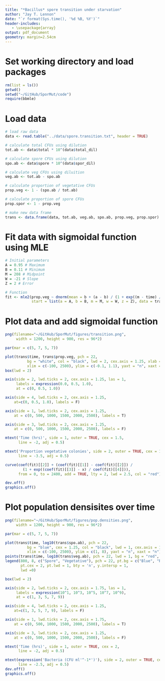 ```yaml
---
title: "*Bacillus* spore transition under starvation"
author: "Jay T. Lennon"
date: "`r format(Sys.time(), '%d %B, %Y')`"
header-includes:
   - \usepackage{array}
output: pdf_document
geometry: margin=2.54cm
---
```


# Set working directory and load packages
```r
rm(list = ls())
getwd()
setwd("~/GitHub/SporMut/code")
require(bbmle)
```

# Load data
```r
# load raw data
data <- read.table("../data/spore.transition.txt", header = TRUE)

# calculate total CFUs using dilution
tot.ab <- data$total * 10^(data$total_dil) 

# calculate spore CFUs using dilution
spo.ab <- data$spore * 10^(data$spor_dil)

# calculate veg CFUs using diluition
veg.ab <- tot.ab - spo.ab

# calculate proportion of vegetative CFUs
prop.veg <- 1 - (spo.ab / tot.ab)

# calculate proportion of spore CFUs
prop.spor <- 1 - prop.veg

# make new data frame
trans <- data.frame(data, tot.ab, veg.ab, spo.ab, prop.veg, prop.spor)
```

# Fit data with sigmoidal function using MLE
```r

# Initial parameters
A = 0.95 # Maximum 
B = 0.11 # Minimum
M = 208 # Midpoint
W = -21 # Slope
Z = 2 # Error

# Function
fit <- mle2(prop.veg ~ dnorm(mean = b + (a - b) / (1 + exp((m - time) / w)), sd = z),
            start = list(a = A, b = B, m = M, w = W, z = Z), data = trans) 
```

# Plot data and add sigmoidal function
```r
png(filename="~/GitHub/SporMut/figures/transition.png",
     width = 1200, height = 900, res = 96*2)

par(mar = c(5, 7, 5, 7))

plot(trans$time, trans$prop.veg, pch = 22, 
          bg = "white", col = "black", lwd = 2, cex.axis = 1.25, xlab = NA, ylab = NA,
          xlim = c(-100, 2500), ylim = c(-0.1, 1.1), yaxt = "n", xaxt = "n")
box(lwd = 2)

axis(side = 2, lwd.ticks = 2, cex.axis = 1.25, las = 1,
     labels = expression(0.0, 0.5, 1.0),
     at = c(0, 0.5, 1.0))

axis(side = 4, lwd.ticks = 2, cex.axis = 1.25,
    at=c(0, 0.5, 1.0), labels = F)

axis(side = 1, lwd.ticks = 2, cex.axis = 1.25,
    at = c(0, 500, 1000, 1500, 2000, 2500), labels = T)

axis(side = 3, lwd.ticks = 2, cex.axis = 1.25,
    at = c(0, 500, 1000, 1500, 2000, 2500), labels = F)

mtext('Time (hrs)', side = 1, outer = TRUE, cex = 1.5, 
      line = -2, adj = 0.5)

mtext('Proportion vegetative colonies', side = 2, outer = TRUE, cex = 1.5, 
      line = -3.5, adj = 0.5)

curve(coef(fit)[[2]] + (coef(fit)[[1]] - coef(fit)[[2]]) / 
        (1 + exp((coef(fit)[[3]] - x) / coef(fit)[[4]])), 
      from = 0, to = 2400, add = TRUE, lty = 2, lwd = 2.5, col = "red") 

dev.off()
graphics.off()
```

# Plot population densisites over time 
```r
png(filename="~/GitHub/SporMut/figures/pop.densities.png",
     width = 1200, height = 900, res = 96*2)

par(mar = c(5, 7, 5, 7))

plot(trans$time, log10(trans$spo.ab), pch = 22, 
          bg = "blue", cex = 1.25, col = "black", lwd = 1, cex.axis = 1.25, xlab = NA, ylab = NA,
          xlim = c(-100, 2500), ylim = c(1, 8), yaxt = "n", xaxt = "n")
points(trans$time, log10(trans$veg.ab), pch = 22, lwd = 1, bg = "red", cex = 1.25)
legend(800, 8, c("Spore", "Vegetative"), pch = 22, pt.bg = c("Blue", "Red"), 
       pt.cex = 2, pt.lwd = 1, bty = 'n', y.intersp = 1, 
       lwd =0)

box(lwd = 2)

axis(side = 2, lwd.ticks = 2, cex.axis = 1.75, las = 1,
     labels = expression(10^1, 10^3, 10^5, 10^7, 10^9),
     at = c(1, 3, 5, 7, 9))

axis(side = 4, lwd.ticks = 2, cex.axis = 1.25,
    at=c(1, 3, 5, 7, 9), labels = F)

axis(side = 1, lwd.ticks = 2, cex.axis = 1.75,
    at = c(0, 500, 1000, 1500, 2000, 2500), labels = T)

axis(side = 3, lwd.ticks = 2, cex.axis = 1.25,
    at = c(0, 500, 1000, 1500, 2000, 2500), labels = F)

mtext('Time (hrs)', side = 1, outer = TRUE, cex = 2, 
      line = -2, adj = 0.5)

mtext(expression('Bacteria (CFU ml'^-1*')'), side = 2, outer = TRUE, cex = 2, 
      line = -2.5, adj = 0.5)
dev.off()
graphics.off()
```
